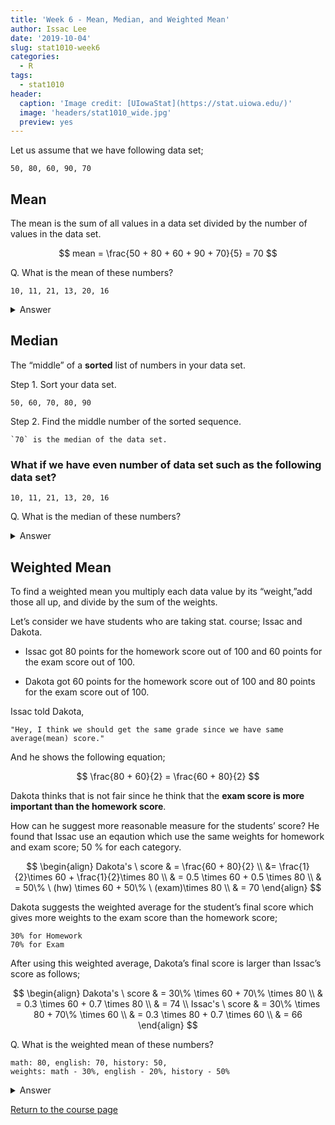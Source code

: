 ```yaml
---
title: 'Week 6 - Mean, Median, and Weighted Mean'
author: Issac Lee
date: '2019-10-04'
slug: stat1010-week6
categories:
  - R
tags:
  - stat1010
header:
  caption: 'Image credit: [UIowaStat](https://stat.uiowa.edu/)'
  image: 'headers/stat1010_wide.jpg'
  preview: yes
---
```


Let us assume that we have following data set;

    50, 80, 60, 90, 70

## Mean

The mean is the sum of all values in a data set divided by the number of values in the data set.

$$
mean = \frac{50 + 80 + 60 + 90 + 70}{5} = 70
$$

Q. What is the mean of these numbers?

    10, 11, 21, 13, 20, 16


<details>
<summary>
Answer
</summary>

$$
mean = \frac{10+11+21+13+20+16}{6} = 15.17
$$

```r
x <- c(10, 11, 21, 13, 20, 16)
round(mean(x), 2)

```


</details>


## Median

The "middle" of a **sorted** list of numbers in your data set. 

Step 1. Sort your data set.

    50, 60, 70, 80, 90

Step 2. Find the middle number of the sorted sequence.

    `70` is the median of the data set.
    
### What if we have even number of data set such as the following data set?

    10, 11, 21, 13, 20, 16

Q. What is the median of these numbers?

<details>
<summary>
Answer
</summary>

Step 1. Sort the number

```r
x <- c(10, 11, 21, 13, 20, 16)
sort(x)

```

Step 2. Find the middle number.

Since we have even number of data, our median should be between 13 and 16.

$$
median = \frac{13 + 16}{2} = 14.5
$$

</details>


## Weighted Mean

To find a weighted mean you multiply each data value by its “weight,”add those all up, and divide by the sum of the weights.

Let's consider we have students who are taking stat. course; Issac and Dakota.

- Issac got 80 points for the homework score out of 100 and 60 points for the exam score out of 100.

- Dakota got 60 points for the homework score out of 100 and 80 points for the exam score out of 100.

Issac told Dakota,

    "Hey, I think we should get the same grade since we have same average(mean) score."

And he shows the following equation;

$$
\frac{80 + 60}{2} = \frac{60 + 80}{2}
$$

Dakota thinks that is not fair since he think that the **exam score is more important than the homework score**.

How can he suggest more reasonable measure for the students' score? He found that Issac use an eqaution which use the same weights for homework and exam score; 50 \% for each category.

$$
\begin{align}
Dakota's \ score & = \frac{60 + 80}{2} \\
&= \frac{1}{2}\times 60 + \frac{1}{2}\times 80 \\
& = 0.5 \times 60 + 0.5 \times 80 \\
& = 50\% \ (hw) \times 60 + 50\% \ (exam)\times 80 \\
& = 70
\end{align}
$$

Dakota suggests the weighted average for the student's final score which gives more weights to the exam score than the homework score;

    30% for Homework
    70% for Exam

After using this weighted average, Dakota's final score is larger than Issac's score as follows;

$$
\begin{align}
Dakota's \ score & = 30\% \times 60 + 70\% \times 80 \\
& = 0.3 \times 60 + 0.7 \times 80 \\
& = 74 \\
Issac's \ score & = 30\% \times 80 + 70\% \times 60 \\
& = 0.3 \times 80 + 0.7 \times 60 \\
& = 66
\end{align}
$$

Q. What is the weighted mean of these numbers?

    math: 80, english: 70, history: 50,
    weights: math - 30%, english - 20%, history - 50%

<details>
<summary>
Answer
</summary>

$$
80 \times 0.3 + 70 \times 0.2 + 50 \times 0.5 $$

```r
80 * 0.3 + 70 * 0.2 + 50 * 0.5
```


</details>

<a href="https://theissaclee.com/post/stat1010/" target="_self">Return to the course page</a>


